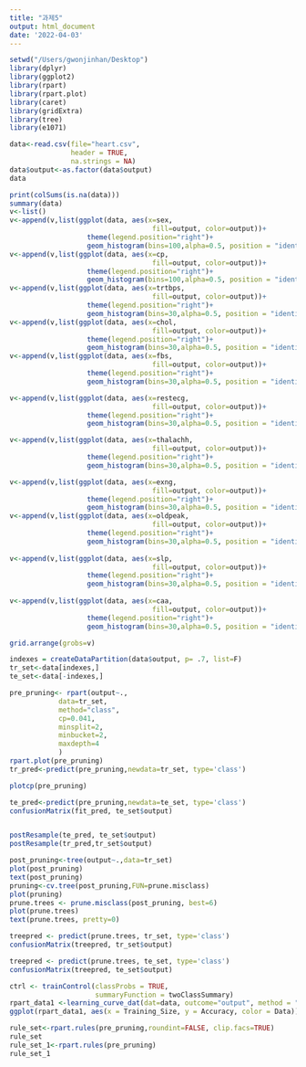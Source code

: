 ```yaml
---
title: "과제5"
output: html_document
date: '2022-04-03'
---
```


```r
setwd("/Users/gwonjinhan/Desktop")
library(dplyr)
library(ggplot2)
library(rpart)
library(rpart.plot)
library(caret)
library(gridExtra)
library(tree)
library(e1071)
```

```r
data<-read.csv(file="heart.csv",
               header = TRUE,
               na.strings = NA)
data$output<-as.factor(data$output)
data
```

```r
print(colSums(is.na(data)))
summary(data)
v<-list()
v<-append(v,list(ggplot(data, aes(x=sex,
                                   fill=output, color=output))+
                   theme(legend.position="right")+
                   geom_histogram(bins=100,alpha=0.5, position = "identity")))
v<-append(v,list(ggplot(data, aes(x=cp,
                                   fill=output, color=output))+
                   theme(legend.position="right")+
                   geom_histogram(bins=100,alpha=0.5, position = "identity")))
v<-append(v,list(ggplot(data, aes(x=trtbps,
                                   fill=output, color=output))+
                   theme(legend.position="right")+
                   geom_histogram(bins=30,alpha=0.5, position = "identity")))
v<-append(v,list(ggplot(data, aes(x=chol,
                                   fill=output, color=output))+
                   theme(legend.position="right")+
                   geom_histogram(bins=30,alpha=0.5, position = "identity")))
v<-append(v,list(ggplot(data, aes(x=fbs,
                                   fill=output, color=output))+
                   theme(legend.position="right")+
                   geom_histogram(bins=30,alpha=0.5, position = "identity")))

v<-append(v,list(ggplot(data, aes(x=restecg,
                                   fill=output, color=output))+
                   theme(legend.position="right")+
                   geom_histogram(bins=30,alpha=0.5, position = "identity")))

v<-append(v,list(ggplot(data, aes(x=thalachh,
                                   fill=output, color=output))+
                   theme(legend.position="right")+
                   geom_histogram(bins=30,alpha=0.5, position = "identity")))

v<-append(v,list(ggplot(data, aes(x=exng,
                                   fill=output, color=output))+
                   theme(legend.position="right")+
                   geom_histogram(bins=30,alpha=0.5, position = "identity")))
v<-append(v,list(ggplot(data, aes(x=oldpeak,
                                   fill=output, color=output))+
                   theme(legend.position="right")+
                   geom_histogram(bins=30,alpha=0.5, position = "identity")))
                     
v<-append(v,list(ggplot(data, aes(x=slp,
                                   fill=output, color=output))+
                   theme(legend.position="right")+
                   geom_histogram(bins=30,alpha=0.5, position = "identity")))
                     
v<-append(v,list(ggplot(data, aes(x=caa,
                                   fill=output, color=output))+
                   theme(legend.position="right")+
                   geom_histogram(bins=30,alpha=0.5, position = "identity")))

grid.arrange(grobs=v)
```

```r
indexes = createDataPartition(data$output, p= .7, list=F)
tr_set<-data[indexes,]
te_set<-data[-indexes,]
```

```r
pre_pruning<- rpart(output~.,
            data=tr_set,
            method="class",
            cp=0.041,
            minsplit=2,
            minbucket=2,
            maxdepth=4
            )
rpart.plot(pre_pruning)
tr_pred<-predict(pre_pruning,newdata=tr_set, type='class')

plotcp(pre_pruning)

te_pred<-predict(pre_pruning,newdata=te_set, type='class')
confusionMatrix(fit_pred, te_set$output)


postResample(te_pred, te_set$output)
postResample(tr_pred,tr_set$output)
```

```r
post_pruning<-tree(output~.,data=tr_set)
plot(post_pruning)
text(post_pruning)
pruning<-cv.tree(post_pruning,FUN=prune.misclass)
plot(pruning)
prune.trees <- prune.misclass(post_pruning, best=6)
plot(prune.trees)
text(prune.trees, pretty=0)

treepred <- predict(prune.trees, tr_set, type='class')
confusionMatrix(treepred, tr_set$output)

treepred <- predict(prune.trees, te_set, type='class')
confusionMatrix(treepred, te_set$output)
```

```r
ctrl <- trainControl(classProbs = TRUE,
                     summaryFunction = twoClassSummary)
rpart_data1 <-learning_curve_dat(dat=data, outcome="output", method = "rpart",test_prop = 0.3, metric = "Accuracy")
ggplot(rpart_data1, aes(x = Training_Size, y = Accuracy, color = Data)) +geom_smooth(method = loess, span = .8) +theme_bw()
```

```r
rule_set<-rpart.rules(pre_pruning,roundint=FALSE, clip.facs=TRUE)
rule_set
rule_set_1<-rpart.rules(pre_pruning)
rule_set_1
```


